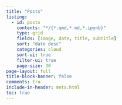 ```yaml
---
title: "Posts"
listing:
  - id: posts
    contents: "*/{*.qmd,*.md,*.ipynb}"
    type: grid
    fields: [image, date, title, subtitle]
    sort: "date desc"
    categories: cloud
    sort-ui: true
    filter-ui: true
    page-size: 36     
page-layout: full
title-block-banner: false
comments: tru
include-in-header: meta.html  
toc: true
---
```



::: {#posts}
:::
